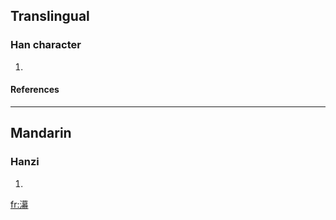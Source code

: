 ==Translingual==
===Han character===
{{Han char|rn=85|rad=水|as=14|sn=17|four=|canj=水廿日月 (ETAB)}}
# {{defn|Han|sort=水14}}
====References====
{{Han ref|kx=0655.250|dkj=18485|dj=1065.220|hdz=31766.040|uh=6FD7|ud=28631}}

----
==Mandarin==
===Hanzi===
{{cmn-hanzi|pin=[[mì]] (mi4)|wg=mi<sup>4</sup>}}
# {{defn|Mandarin}}

[[fr:濗]]